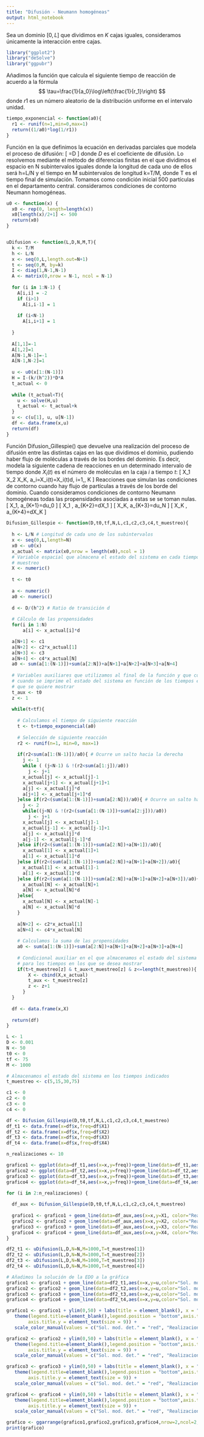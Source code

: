 ---
title: "Difusión - Neumann homogéneas"
output: html_notebook
---
Sea un dominio $[0,L]$ que dividimos en $K$ cajas iguales, consideramos únicamente la interacción entre cajas.

```{r}
library("ggplot2")
library("deSolve")
library("ggpubr")
```

Añadimos la función que calcula el siguiente tiempo de reacción de
acuerdo a la fórmula $$
  \tau=\frac{1}{a_0}\log\left(\frac{1}{r_1}\right)
$$ donde $r1$ es un número aleatorio de la distribución uniforme en el
intervalo unidad.

```{r}
tiempo_exponencial <- function(a0){
  r1 <- runif(n=1,min=0,max=1)
  return((1/a0)*log(1/r1))
}
```

Función en la que definimos la ecuación en derivadas parciales que modela el 
proceso de difusión:
\[
  \frac{\partial U}{\partial t}=D\frac{\partial^2U}{\partial x^2}
\]
donde $D$ es el coeficiente de difusión. 
Lo resolvemos mediante el método de diferencias finitas en el que dividimos 
el espacio en N subintervalos iguales donde la longitud de cada uno de ellos 
será h=L/N y el tiempo en M subintervalos de longitud k=T/M, 
donde T es el tiempo final de simulación. 
Tomamos como condición inicial 500 partículas en el departamento central. 
consideramos condiciones de contorno Neumann homogéneas.

```{r}
u0 <- function(x) {
  x0 <- rep(0, length=length(x))
  x0[length(x)/2+1] <- 500
  return(x0)
}


uDifusion <- function(L,D,N,M,T){
  k <- T/M
  h <- L/N
  x <- seq(0,L,length.out=N+1)
  t <- seq(0,M, by=k)
  I <- diag(1,N-1,N-1)
  A <- matrix(0,nrow = N-1, ncol = N-1)
  
  for (i in 1:N-1) {
    A[i,i] = -2
    if (i>1)
      A[i,i-1] = 1
    
    if (i<N-1)
      A[i,i+1] = 1
    
  }
  
  A[1,1]=-1
  A[1,2]=1
  A[N-1,N-1]=-1
  A[N-1,N-2]=1
  
  u <- u0(x[1:(N-1)])
  H = I-(k/(h^2))*D*A
  t_actual <- 0
  
  while (t_actual<T){
    u <- solve(H,u)
    t_actual <- t_actual+k
  }
  u <- c(u[1], u, u[N-1])
  df <- data.frame(x,u)
  return(df)
}
```

Función Difusion_Gillespie() que devuelve una realización del proceso de 
difusión entre las distintas cajas en las que dividimos el dominio, 
pudiendo haber flujo de moléculas a través de los bordes del dominio. 
Es decir, modela la siguiente cadena de reacciones en un determinado intervalo 
de tiempo donde $X_i(t)$ es el número de moléculas en la caja $i$ a tiempo $t$:
\[
  X_1 \rightleftarrows X_2 \rightleftarrows \dots \rightleftarrows X_K, \quad a_i=X_i(t)\frac{D}{h^2}=X_i(t)d, \quad i=1,\dots, K
\]
Reacciones que simulan las condiciones de contorno cuando hay flujo de 
partículas a través de los borde del dominio. Cuando consideramos condiciones
de contorno Neumann homogéneas todas las propensidades asociadas a estas se 
se toman nulas.
\[
  \emptyset \rightarrow X_1, \quad a_{K+1}=du_0
\]
\[
  X_1 \rightarrow \emptyset, \quad a_{K+2}=dX_1
\]
\[
  \emptyset \rightarrow X_K, \quad a_{K+3}=du_N
\]
\[
  X_K \rightarrow \emptyset, \quad a_{K+4}=dX_K
\]

```{r}
Difusion_Gillespie <- function(D,t0,tf,N,L,c1,c2,c3,c4,t_muestreo){
  
  h <- L/N # Longitud de cada uno de los subintervalos
  x <- seq(0,L,length=N)
  x0 <- u0(x)
  x_actual <- matrix(x0,nrow = length(x0),ncol = 1)
  # Variable espacial que almacena el estado del sistema en cada tiempo de 
  # muestreo
  X <- numeric()
  
  t <- t0
  
  a <- numeric()
  a0 <- numeric()
  
  d <- D/(h^2) # Ratio de transición d
  
  # Cálculo de las propensidades
  for(i in 1:N)
      a[i] <- x_actual[i]*d

  a[N+1] <- c1
  a[N+2] <- c2*x_actual[1]
  a[N+3] <- c3
  a[N+4] <- c4*x_actual[N]
  a0 <- sum(a[1:(N-1)])+sum(a[2:N])+a[N+1]+a[N+2]+a[N+3]+a[N+4]
  
  # Variables auxiliares que utilizamos al final de la función y que controlan 
  # cuando se imprime el estado del sistema en función de los tiempos en los 
  # que se quiere mostrar
  t_aux <- t0
  z <- 1 
  
  while(t<tf){
    
    # Calculamos el tiempo de siguiente reacción
    t <- t+tiempo_exponencial(a0)
    
    # Selección de siguiente reacción
    r2 <- runif(n=1, min=0, max=1)
    
    if(r2<sum(a[1:(N-1)])/a0){ # Ocurre un salto hacia la derecha
      j <- 1
      while ( (j<N-1) & !(r2<sum(a[1:j])/a0)) 
        j <- j+1 
      x_actual[j] <- x_actual[j]-1
      x_actual[j+1] <- x_actual[j+1]+1
      a[j] <- x_actual[j]*d
      a[j+1] <- x_actual[j+1]*d
    }else if(r2<(sum(a[1:(N-1)])+sum(a[2:N]))/a0){ # Ocurre un salto hacia la izquierda
      j <- 2
      while((j<N) & !(r2<(sum(a[1:(N-1)])+sum(a[2:j]))/a0))
        j <- j+1
      x_actual[j] <- x_actual[j]-1
      x_actual[j-1] <- x_actual[j-1]+1
      a[j] <- x_actual[j]*d
      a[j-1] <- x_actual[j-1]*d
    }else if(r2<(sum(a[1:(N-1)])+sum(a[2:N])+a[N+1])/a0){
      x_actual[1] <- x_actual[1]+1
      a[1] <- x_actual[1]*d
    }else if(r2<(sum(a[1:(N-1)])+sum(a[2:N])+a[N+1]+a[N+2])/a0){
      x_actual[1] <- x_actual[1]-1
      a[1] <- x_actual[1]*d
    }else if(r2<(sum(a[1:(N-1)])+sum(a[2:N])+a[N+1]+a[N+2]+a[N+3])/a0){
      x_actual[N] <- x_actual[N]+1
      a[N] <- x_actual[N]*d
    }else{
      x_actual[N] <- x_actual[N]-1
      a[N] <- x_actual[N]*d
    }
    
    a[N+2] <- c2*x_actual[1]
    a[N+4] <- c4*x_actual[N]
    
    # Calculamos la suma de las propensidades
    a0 <- sum(a[1:(N-1)])+sum(a[2:N])+a[N+1]+a[N+2]+a[N+3]+a[N+4]
    
    # Condicional auxiliar en el que almacenamos el estado del sistema 
    # para los tiempos en los que se desea mostrar
    if(t>t_muestreo[z] & t_aux<t_muestreo[z] & z<=length(t_muestreo)){
        X <- cbind(X,x_actual)
        t_aux <- t_muestreo[z]
        z <- z+1
      }
  }
  
  df <- data.frame(x,X)
  
  return(df)  
}
```

```{r}
L <- 1
D <- 0.001
N <- 50
t0 <- 0
tf <- 75
M <- 1000

# Almacenamos el estado del sistema en los tiempos indicados
t_muestreo <- c(5,15,30,75)

c1 <- 0
c2 <- 0
c3 <- 0
c4 <- 0

df <- Difusion_Gillespie(D,t0,tf,N,L,c1,c2,c3,c4,t_muestreo)
df_t1 <- data.frame(x=df$x,freq=df$X1)
df_t2 <- data.frame(x=df$x,freq=df$X2)
df_t3 <- data.frame(x=df$x,freq=df$X3)
df_t4 <- data.frame(x=df$x,freq=df$X4)

n_realizaciones <- 10

grafico1 <- ggplot(data=df_t1,aes(x=x,y=freq))+geom_line(data=df_t1,aes(x=x,y=freq, color="Realizaciones"))
grafico2 <- ggplot(data=df_t2,aes(x=x,y=freq))+geom_line(data=df_t2,aes(x=x,y=freq, color="Realizaciones"))
grafico3 <- ggplot(data=df_t3,aes(x=x,y=freq))+geom_line(data=df_t3,aes(x=x,y=freq, color="Realizaciones"))
grafico4 <- ggplot(data=df_t4,aes(x=x,y=freq))+geom_line(data=df_t4,aes(x=x,y=freq, color="Realizaciones"))

for (i in 2:n_realizaciones) {
  
  df_aux <- Difusion_Gillespie(D,t0,tf,N,L,c1,c2,c3,c4,t_muestreo)
  
  grafico1 <- grafico1 + geom_line(data=df_aux,aes(x=x,y=X1, color="Realizaciones"))
  grafico2 <- grafico2 + geom_line(data=df_aux,aes(x=x,y=X2, color="Realizaciones"))
  grafico3 <- grafico3 + geom_line(data=df_aux,aes(x=x,y=X3, color="Realizaciones"))
  grafico4 <- grafico4 + geom_line(data=df_aux,aes(x=x,y=X4, color="Realizaciones"))
}

df2_t1 <- uDifusion(L,D,N=N,M=1000,T=t_muestreo[1])
df2_t2 <- uDifusion(L,D,N=N,M=1000,T=t_muestreo[2])
df2_t3 <- uDifusion(L,D,N=N,M=1000,T=t_muestreo[3])
df2_t4 <- uDifusion(L,D,N=N,M=1000,T=t_muestreo[4])

# Añadimos la solución de la EDO a la gráfica
grafico1 <- grafico1 + geom_line(data=df2_t1,aes(x=x,y=u,color="Sol. mod. det."))
grafico2 <- grafico2 + geom_line(data=df2_t2,aes(x=x,y=u,color="Sol. mod. det."))
grafico3 <- grafico3 + geom_line(data=df2_t3,aes(x=x,y=u,color="Sol. mod. det."))
grafico4 <- grafico4 + geom_line(data=df2_t4,aes(x=x,y=u,color="Sol. mod. det."))

grafico1 <- grafico1 + ylim(0,50) + labs(title = element_blank(), x = "x[mm]", y = "Concentración",subtitle = paste("T. f.=",t_muestreo[1],"s",sep=""))+ theme_minimal() +
   theme(legend.title=element_blank(),legend.position = "bottom",axis.title.x = element_text(size = 9),  
        axis.title.y = element_text(size = 9)) +
   scale_color_manual(values = c("Sol. mod. det." = "red", "Realizaciones"="grey", "Media"="blue", "Intervalo de confianza"="green" ), breaks = c("Realizaciones", "Media", "Intervalo de confianza", "Sol. mod. det."))

grafico2 <- grafico2 + ylim(0,50) + labs(title = element_blank(), x = "x[mm]", y = "Concentración",subtitle = paste("T. f.=",t_muestreo[2],"s",sep=""))+ theme_minimal() +
   theme(legend.title=element_blank(),legend.position = "bottom",axis.title.x = element_text(size = 9),  
        axis.title.y = element_text(size = 9)) +
   scale_color_manual(values = c("Sol. mod. det." = "red", "Realizaciones"="grey", "Media"="blue", "Intervalo de confianza"="green" ), breaks = c("Realizaciones", "Media", "Intervalo de confianza", "Sol. mod. det."))

grafico3 <- grafico3 + ylim(0,50) + labs(title = element_blank(), x = "x[mm]", y = "Concentración",subtitle = paste("T. f.=",t_muestreo[3],"s",sep=""))+ theme_minimal() +
   theme(legend.title=element_blank(),legend.position = "bottom",axis.title.x = element_text(size = 9),  
        axis.title.y = element_text(size = 9)) +
   scale_color_manual(values = c("Sol. mod. det." = "red", "Realizaciones"="grey", "Media"="blue", "Intervalo de confianza"="green" ), breaks = c("Realizaciones", "Media", "Intervalo de confianza", "Sol. mod. det."))

grafico4 <- grafico4 + ylim(0,50) + labs(title = element_blank(), x = "x[mm]", y = "Concentración",subtitle = paste("T. f.=",t_muestreo[4],"s",sep=""))+ theme_minimal() +
   theme(legend.title=element_blank(),legend.position = "bottom",axis.title.x = element_text(size = 9),  
        axis.title.y = element_text(size = 9)) +
   scale_color_manual(values = c("Sol. mod. det." = "red", "Realizaciones"="grey", "Media"="blue", "Intervalo de confianza"="green" ), breaks = c("Realizaciones", "Media", "Intervalo de confianza", "Sol. mod. det."))

grafico <- ggarrange(grafico1,grafico2,grafico3,grafico4,nrow=2,ncol=2,common.legend=TRUE, legend="bottom")
print(grafico)
```
